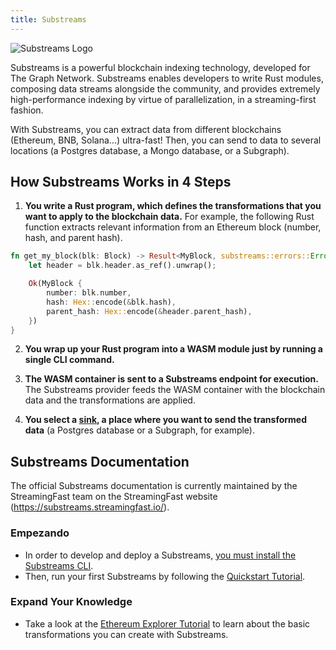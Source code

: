 ```yaml
---
title: Substreams
---
```


![Substreams Logo](/img/substreams-logo.png)

Substreams is a powerful blockchain indexing technology, developed for The Graph Network. Substreams enables developers to write Rust modules, composing data streams alongside the community, and provides extremely high-performance indexing by virtue of parallelization, in a streaming-first fashion.

With Substreams, you can extract data from different blockchains (Ethereum, BNB, Solana...) ultra-fast! Then, you can send to data to several locations (a Postgres database, a Mongo database, or a Subgraph).

## How Substreams Works in 4 Steps

1. **You write a Rust program, which defines the transformations that you want to apply to the blockchain data.** For example, the following Rust function extracts relevant information from an Ethereum block (number, hash, and parent hash).

```rust
fn get_my_block(blk: Block) -> Result<MyBlock, substreams::errors::Error> {
    let header = blk.header.as_ref().unwrap();

    Ok(MyBlock {
        number: blk.number,
        hash: Hex::encode(&blk.hash),
        parent_hash: Hex::encode(&header.parent_hash),
    })
}
```

2. **You wrap up your Rust program into a WASM module just by running a single CLI command.**

3. **The WASM container is sent to a Substreams endpoint for execution.** The Substreams provider feeds the WASM container with the blockchain data and the transformations are applied.

4. **You select a [sink](https://substreams.streamingfast.io/developers-guide/sink-targets), a place where you want to send the transformed data** (a Postgres database or a Subgraph, for example).

## Substreams Documentation

The official Substreams documentation is currently maintained by the StreamingFast team on the StreamingFast website (https://substreams.streamingfast.io/).

### Empezando

- In order to develop and deploy a Substreams, [you must install the Substreams CLI](https://substreams.streamingfast.io/getting-started/installing-the-cli).
- Then, run your first Substreams by following the [Quickstart Tutorial](https://substreams.streamingfast.io/getting-started/quickstart).

### Expand Your Knowledge

- Take a look at the [Ethereum Explorer Tutorial](https://substreams.streamingfast.io/tutorials/overview/overview) to learn about the basic transformations you can create with Substreams.
